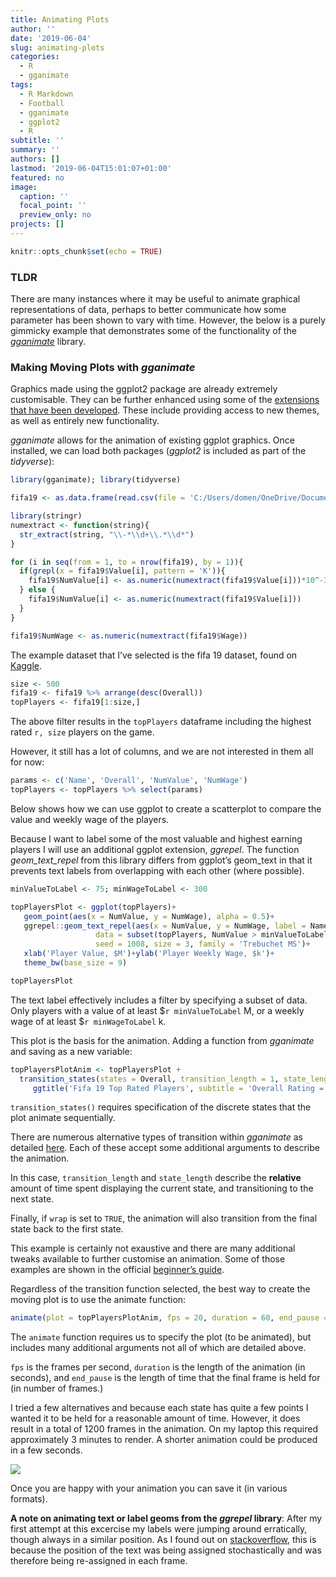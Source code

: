 ```yaml
---
title: Animating Plots
author: ''
date: '2019-06-04'
slug: animating-plots
categories:
  - R
  - gganimate
tags:
  - R Markdown
  - Football
  - gganimate
  - ggplot2
  - R
subtitle: ''
summary: ''
authors: []
lastmod: '2019-06-04T15:01:07+01:00'
featured: no
image:
  caption: ''
  focal_point: ''
  preview_only: no
projects: []
---
```


```r
knitr::opts_chunk$set(echo = TRUE)
```
### TLDR

There are many instances where it may be useful to animate graphical representations of data, perhaps to better communicate how some parameter has been shown to vary with time. However, the below is a purely gimmicky example that demonstrates some of the functionality of the [*gganimate*](https://cran.r-project.org/web/packages/gganimate) library.

### Making Moving Plots with *gganimate*

Graphics made using the ggplot2 package are already extremely customisable. They can be further enhanced using some of the [extensions that have been developed](http://ggplot2-exts.org/gallery/). These include providing access to new themes, as well as entirely new functionality.

*gganimate* allows for the animation of existing ggplot graphics. Once installed, we can load both packages (*ggplot2* is included as part of the *tidyverse*):

```r
library(gganimate); library(tidyverse)
```


```r
fifa19 <- as.data.frame(read.csv(file = 'C:/Users/domen/OneDrive/Documents/Kaggle/Football/fifa19data.csv', header = TRUE))

library(stringr)
numextract <- function(string){ 
  str_extract(string, "\\-*\\d+\\.*\\d*")
} 

for (i in seq(from = 1, to = nrow(fifa19), by = 1)){
  if(grepl(x = fifa19$Value[i], pattern = 'K')){
    fifa19$NumValue[i] <- as.numeric(numextract(fifa19$Value[i]))*10^-3
  } else {
    fifa19$NumValue[i] <- as.numeric(numextract(fifa19$Value[i]))
  }
}

fifa19$NumWage <- as.numeric(numextract(fifa19$Wage))

```

The example dataset that I've selected is the fifa 19 dataset, found on [Kaggle](https://www.kaggle.com/karangadiya/fifa19).

```r
size <- 500
fifa19 <- fifa19 %>% arrange(desc(Overall))
topPlayers <- fifa19[1:size,]
```

The above filter results in the `topPlayers` dataframe including the highest rated `r, size` players on the game.

However, it still has a lot of columns, and we are not interested in them all for now:

```r
params <- c('Name', 'Overall', 'NumValue', 'NumWage')
topPlayers <- topPlayers %>% select(params)
```

Below shows how we can use ggplot to create a scatterplot to compare the value and weekly wage of the players.

Because I want to label some of the most valuable and highest earning players I will use an additional ggplot extension, *ggrepel*. The function *geom_text_repel* from this library differs from ggplot's geom_text in that it prevents text labels from overlapping with each other (where possible).

```r
minValueToLabel <- 75; minWageToLabel <- 300

topPlayersPlot <- ggplot(topPlayers)+
   geom_point(aes(x = NumValue, y = NumWage), alpha = 0.5)+
   ggrepel::geom_text_repel(aes(x = NumValue, y = NumWage, label = Name), 
                   data = subset(topPlayers, NumValue > minValueToLabel | NumWage > minWageToLabel),
                   seed = 1008, size = 3, family = 'Trebuchet MS')+
   xlab('Player Value, $M')+ylab('Player Weekly Wage, $k')+
   theme_bw(base_size = 9)

topPlayersPlot

```

The text label effectively includes a filter by specifying a subset of data. Only players with a value of at least $`r minValueToLabel`
M, or a weekly wage of at least $`r minWageToLabel` k.

This plot is the basis for the animation. Adding a function from *gganimate* and saving as a new variable:
```r
topPlayersPlotAnim <- topPlayersPlot +
  transition_states(states = Overall, transition_length = 1, state_length = 4, wrap = FALSE)+
     ggtitle('Fifa 19 Top Rated Players', subtitle = 'Overall Rating = {closest_state}' )

```

`transition_states()` requires specification of the discrete states that the plot animate sequentially. 

There are numerous alternative types of transition within *gganimate* as detailed [here](https://cran.r-project.org/web/packages/gganimate). Each of these accept some additional arguments to describe the animation. 

In this case, `transition_length` and `state_length` describe the **relative** amount of time spent displaying the current state, and transitioning to the next state. 

Finally, if `wrap` is set to `TRUE`, the animation will also transition from the final state back to the first state.

This example is certainly not exaustive and there are many additional tweaks available to further customise an animation. Some of those examples are shown in the official [beginner's guide](https://cran.r-project.org/web/packages/gganimate/vignettes/gganimate.html).

Regardless of the transition function selected, the best way to create the moving plot is to use the animate function:
```r
animate(plot = topPlayersPlotAnim, fps = 20, duration = 60, end_pause = 60)
```

The `animate` function requires us to specify the plot (to be animated), but includes many additional arguments not all of which are detailed above.

`fps` is the frames per second, `duration` is the length of the animation (in seconds), and `end_pause` is the length of time that the final frame is held for (in number of frames.)

I tried a few alternatives and because each state has quite a few points I wanted it to be held for a reasonable amount of time. However, it does result in a total of 1200 frames in the animation. On my laptop this required approximately 3 minutes to render. A shorter animation could be produced in a few seconds.

![](fifa.gif)

Once you are happy with your animation you can save it (in various formats).

**A note on animating text or label geoms from the *ggrepel* library**:
After my first attempt at this excercise my labels were jumping around erratically, though always in a similar position. As I found out on [stackoverflow](https://stackoverflow.com/questions/55723567/how-to-stop-ggrepel-labels-moving-between-gganimate-frames-in-r-ggplot2), this is because the position of the text was being assigned stochastically and was therefore being re-assigned in each frame.